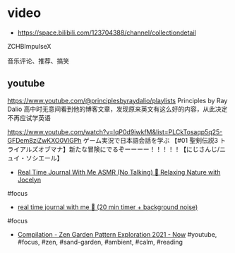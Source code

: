 # video

- https://space.bilibili.com/123704388/channel/collectiondetail

ZCHBImpulseX

音乐评论、推荐、搞笑



## youtube

https://www.youtube.com/@principlesbyraydalio/playlists
Principles by Ray Dalio
高中时无意间看到他的博客文章，发现原来英文有这么好的内容，从此决定不再应试学英语

https://www.youtube.com/watch?v=IqP0d9iwkfM&list=PLCkTosaqp5q25-GFDem8ziZwKXO0VlGPh
ゲーム実況で日本語会話を学ぶ
 【#01 聖剣伝説3 トライアルズオブマナ】新たな冒険にでるぞーーーー！！！！！【にじさんじ/ニュイ・ソシエール】 
- [Real Time Journal With Me ASMR (No Talking) 🌻 Relaxing Nature with Jocelyn ](https://youtu.be/ZhIRC2lV_6U)

#focus 
- [real time journal with me 📒 (20 min timer + background noise)](https://youtu.be/4G4cMSqzPi0)

#focus


- [Compilation - Zen Garden Pattern Exploration 2021 - Now](https://youtu.be/hig0leagc_0)
#youtube, #focus, #zen, #sand-garden, #ambient, #calm, #reading
